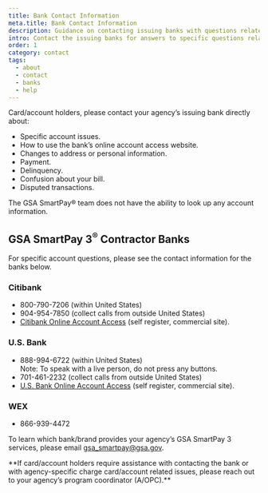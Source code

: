 ```yaml
---
title: Bank Contact Information
meta.title: Bank Contact Information
description: Guidance on contacting issuing banks with questions related to account information 
intro: Contact the issuing banks for answers to specific questions related to card/account information.
order: 1
category: contact
tags:
  - about
  - contact
  - banks
  - help
---
```



Card/account holders, please contact your agency’s issuing bank directly about:

- Specific account issues.
- How to use the bank’s online account access website.
- Changes to address or personal information.
- Payment.
- Delinquency.
- Confusion about your bill.
- Disputed transactions.

The GSA SmartPay® team does not have the ability to look up any account information.

## GSA SmartPay 3<sup>®</sup> Contractor Banks
For specific account questions, please see the contact information for the banks below.

### Citibank
- 800-790-7206 (within United States)
- 904-954-7850 (collect calls from outside United States)
- [Citibank Online Account Access](https://home.cards.citidirect.com/CommercialCard/Cards.html) (self register, commercial site).

### U.S. Bank
- 888-994-6722 (within United States)<br />
Note: To speak with a live person, do not press any buttons.
- 701-461-2232 (collect calls from outside United States)
- [U.S. Bank Online Account Access](https://access.usbank.com/cpsApp1/index.jsp) (self register, commercial site).

### WEX
- 866-939-4472

To learn which bank/brand provides your agency’s GSA SmartPay 3 services, please email gsa_smartpay@gsa.gov.

<SummaryBox>
  **If card/account holders require assistance with contacting the bank or with agency-specific charge card/account related issues, please reach out to your agency’s program coordinator (A/OPC).**
</SummaryBox>


